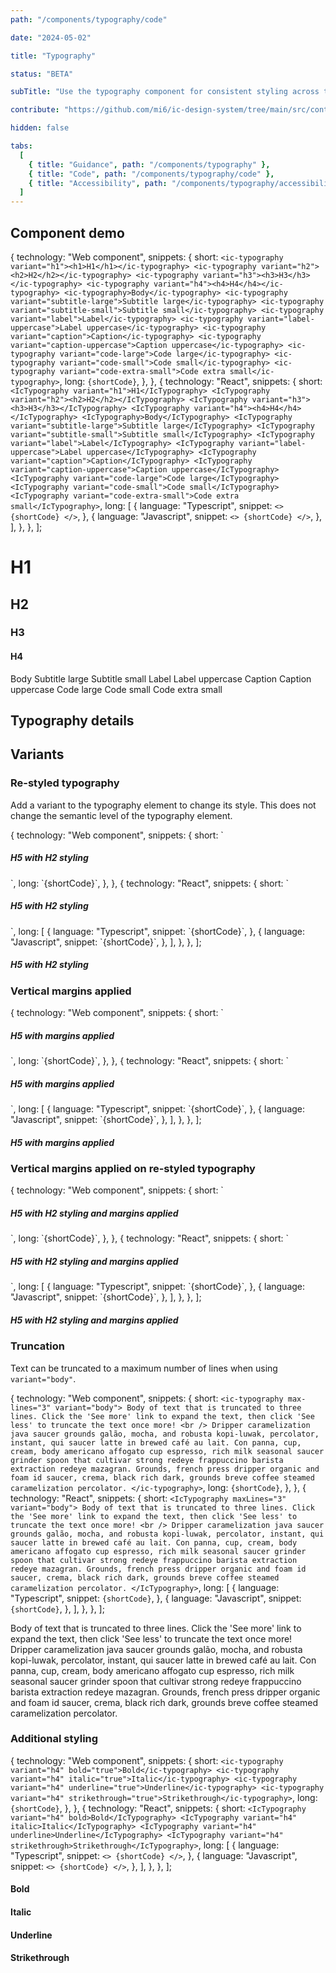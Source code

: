 ```yaml
---
path: "/components/typography/code"

date: "2024-05-02"

title: "Typography"

status: "BETA"

subTitle: "Use the typography component for consistent styling across typographical elements."

contribute: "https://github.com/mi6/ic-design-system/tree/main/src/content/structured/components/typography"

hidden: false

tabs:
  [
    { title: "Guidance", path: "/components/typography" },
    { title: "Code", path: "/components/typography/code" },
    { title: "Accessibility", path: "/components/typography/accessibility" },
  ]
---
```



## Component demo

  {
    technology: "Web component",
    snippets: {
      short: `<ic-typography variant="h1"><h1>H1</h1></ic-typography>
<ic-typography variant="h2"><h2>H2</h2></ic-typography>
<ic-typography variant="h3"><h3>H3</h3></ic-typography>
<ic-typography variant="h4"><h4>H4</h4></ic-typography>
<ic-typography>Body</ic-typography>
<ic-typography variant="subtitle-large">Subtitle large</ic-typography>
<ic-typography variant="subtitle-small">Subtitle small</ic-typography>
<ic-typography variant="label">Label</ic-typography>
<ic-typography variant="label-uppercase">Label uppercase</ic-typography>
<ic-typography variant="caption">Caption</ic-typography>
<ic-typography variant="caption-uppercase">Caption uppercase</ic-typography>
<ic-typography variant="code-large">Code large</ic-typography>
<ic-typography variant="code-small">Code small</ic-typography>
<ic-typography variant="code-extra-small">Code extra small</ic-typography>`,
      long: `{shortCode}`,
    },
  },
  {
    technology: "React",
    snippets: {
      short: `<IcTypography variant="h1">H1</IcTypography>
<IcTypography variant="h2"><h2>H2</h2></IcTypography>
<IcTypography variant="h3"><h3>H3</h3></IcTypography>
<IcTypography variant="h4"><h4>H4</h4></IcTypography>
<IcTypography>Body</IcTypography>
<IcTypography variant="subtitle-large">Subtitle large</IcTypography>
<IcTypography variant="subtitle-small">Subtitle small</IcTypography>
<IcTypography variant="label">Label</IcTypography>
<IcTypography variant="label-uppercase">Label uppercase</IcTypography>
<IcTypography variant="caption">Caption</IcTypography>
<IcTypography variant="caption-uppercase">Caption uppercase</IcTypography>
<IcTypography variant="code-large">Code large</IcTypography>
<IcTypography variant="code-small">Code small</IcTypography>
<IcTypography variant="code-extra-small">Code extra small</IcTypography>`,
      long: [
        {
          language: "Typescript",
          snippet: `<>
  {shortCode}
</>`,
        },
        {
          language: "Javascript",
          snippet: `<>
  {shortCode}
</>`,
        },
      ],
    },
  },
];

<ComponentPreview snippets={snippets}>
  <div>
    <IcTypography variant="h1">
      <h1>H1</h1>
    </IcTypography>
    <IcTypography variant="h2">
      <h2>H2</h2>
    </IcTypography>
    <IcTypography variant="h3">
      <h3>H3</h3>
    </IcTypography>
    <IcTypography variant="h4">
      <h4>H4</h4>
    </IcTypography>
    <IcTypography>Body</IcTypography>
    <IcTypography variant="subtitle-large">Subtitle large</IcTypography>
    <IcTypography variant="subtitle-small">Subtitle small</IcTypography>
    <IcTypography variant="label">Label</IcTypography>
    <IcTypography variant="label-uppercase">Label uppercase</IcTypography>
    <IcTypography variant="caption">Caption</IcTypography>
    <IcTypography variant="caption-uppercase">Caption uppercase</IcTypography>
    <IcTypography variant="code-large">Code large</IcTypography>
    <IcTypography variant="code-small">Code small</IcTypography>
    <IcTypography variant="code-extra-small">Code extra small</IcTypography>
  </div>
</ComponentPreview>

## Typography details

<ComponentDetails component="ic-typography" />

## Variants

### Re-styled typography

Add a variant to the typography element to change its style. This does not change the semantic level of the typography element.

  {
    technology: "Web component",
    snippets: {
      short: `<ic-typography variant="h2">
  <h5>H5 with H2 styling</h5>
</ic-typography>`,
      long: `{shortCode}`,
    },
  },
  {
    technology: "React",
    snippets: {
      short: `<IcTypography variant="h2">
  <h5>H5 with H2 styling</h5>
</IcTypography>`,
      long: [
        {
          language: "Typescript",
          snippet: `{shortCode}`,
        },
        {
          language: "Javascript",
          snippet: `{shortCode}`,
        },
      ],
    },
  },
];

<ComponentPreview snippets={snippetsRestyled}>
  <IcTypography variant="h2">
    <h5>H5 with H2 styling</h5>
  </IcTypography>
</ComponentPreview>

### Vertical margins applied

  {
    technology: "Web component",
    snippets: {
      short: `<ic-typography apply-vertical-margins="true">
  <h5>H5 with margins applied</h5>
</ic-typography>`,
      long: `{shortCode}`,
    },
  },
  {
    technology: "React",
    snippets: {
      short: `<IcTypography applyVerticalMargins>
  <h5>H5 with margins applied</h5>
</IcTypography>`,
      long: [
        {
          language: "Typescript",
          snippet: `{shortCode}`,
        },
        {
          language: "Javascript",
          snippet: `{shortCode}`,
        },
      ],
    },
  },
];

<ComponentPreview snippets={spacingSnippets}>
  <IcTypography applyVerticalMargins>
    <h5>H5 with margins applied</h5>
  </IcTypography>
</ComponentPreview>

### Vertical margins applied on re-styled typography

  {
    technology: "Web component",
    snippets: {
      short: `<ic-typography variant="h2" apply-vertical-margins="true">
  <h5>H5 with H2 styling and margins applied</h5>
</ic-typography>`,
      long: `{shortCode}`,
    },
  },
  {
    technology: "React",
    snippets: {
      short: `<IcTypography variant="h2" applyVerticalMargins>
  <h5>H5 with H2 styling and margins applied</h5>
</IcTypography>`,
      long: [
        {
          language: "Typescript",
          snippet: `{shortCode}`,
        },
        {
          language: "Javascript",
          snippet: `{shortCode}`,
        },
      ],
    },
  },
];

<ComponentPreview snippets={spacingRestyledSnippets}>
  <IcTypography variant="h2" applyVerticalMargins>
    <h5>H5 with H2 styling and margins applied</h5>
  </IcTypography>
</ComponentPreview>

### Truncation

Text can be truncated to a maximum number of lines when using `variant="body"`.

  {
    technology: "Web component",
    snippets: {
      short: `<ic-typography max-lines="3" variant="body">
  Body of text that is truncated to three lines. Click the 'See more' link
  to expand the text, then click 'See less' to truncate the text once
  more!
  <br />
  Dripper caramelization java saucer grounds galão, mocha, and robusta
  kopi-luwak, percolator, instant, qui saucer latte in brewed café au
  lait. Con panna, cup, cream, body americano affogato cup espresso, rich
  milk seasonal saucer grinder spoon that cultivar strong redeye
  frappuccino barista extraction redeye mazagran. Grounds, french press
  dripper organic and foam id saucer, crema, black rich dark, grounds
  breve coffee steamed caramelization percolator.
</ic-typography>`,
      long: `{shortCode}`,
    },
  },
  {
    technology: "React",
    snippets: {
      short: `<IcTypography maxLines="3" variant="body">
  Body of text that is truncated to three lines. Click the 'See more' link
  to expand the text, then click 'See less' to truncate the text once
  more!
  <br />
  Dripper caramelization java saucer grounds galão, mocha, and robusta
  kopi-luwak, percolator, instant, qui saucer latte in brewed café au
  lait. Con panna, cup, cream, body americano affogato cup espresso, rich
  milk seasonal saucer grinder spoon that cultivar strong redeye
  frappuccino barista extraction redeye mazagran. Grounds, french press
  dripper organic and foam id saucer, crema, black rich dark, grounds
  breve coffee steamed caramelization percolator.
</IcTypography>`,
      long: [
        {
          language: "Typescript",
          snippet: `{shortCode}`,
        },
        {
          language: "Javascript",
          snippet: `{shortCode}`,
        },
      ],
    },
  },
];

<ComponentPreview snippets={truncationSnippets}>
  <IcTypography maxLines="3" variant="body">
    Body of text that is truncated to three lines. Click the 'See more' link to
    expand the text, then click 'See less' to truncate the text once more!
    <br />
    Dripper caramelization java saucer grounds galão, mocha, and robusta
    kopi-luwak, percolator, instant, qui saucer latte in brewed café au lait.
    Con panna, cup, cream, body americano affogato cup espresso, rich milk
    seasonal saucer grinder spoon that cultivar strong redeye frappuccino
    barista extraction redeye mazagran. Grounds, french press dripper organic
    and foam id saucer, crema, black rich dark, grounds breve coffee steamed
    caramelization percolator.
  </IcTypography>
</ComponentPreview>

### Additional styling

  {
    technology: "Web component",
    snippets: {
      short: `<ic-typography variant="h4" bold="true">Bold</ic-typography>
<ic-typography variant="h4" italic="true">Italic</ic-typography>
<ic-typography variant="h4" underline="true">Underline</ic-typography>
<ic-typography variant="h4" strikethrough="true">Strikethrough</ic-typography>`,
      long: `{shortCode}`,
    },
  },
  {
    technology: "React",
    snippets: {
      short: `<IcTypography variant="h4" bold>Bold</IcTypography>
<IcTypography variant="h4" italic>Italic</IcTypography>
<IcTypography variant="h4" underline>Underline</IcTypography>
<IcTypography variant="h4" strikethrough>Strikethrough</IcTypography>`,
      long: [
        {
          language: "Typescript",
          snippet: `<>
  {shortCode}
</>`,
        },
        {
          language: "Javascript",
          snippet: `<>
  {shortCode}
</>`,
        },
      ],
    },
  },
];

<ComponentPreview snippets={additionalStylingSnippets}>
  <div>
    <IcTypography variant="h4" bold>
      <h4>Bold</h4>
    </IcTypography>
    <IcTypography variant="h4" italic>
      <h4>Italic</h4>
    </IcTypography>
    <IcTypography variant="h4" underline>
      <h4>Underline</h4>
    </IcTypography>
    <IcTypography variant="h4" strikethrough>
      <h4>Strikethrough</h4>
    </IcTypography>
  </div>
</ComponentPreview>
